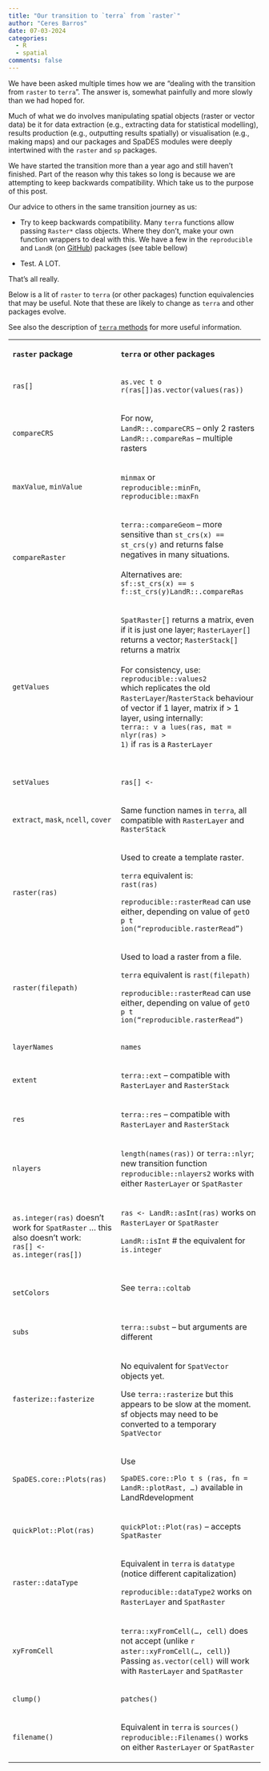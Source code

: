 ```yaml
---
title: "Our transition to `terra` from `raster`"
author: "Ceres Barros"
date: 07-03-2024
categories:
  - R
  - spatial
comments: false
---
```


We have been asked multiple times how we are "dealing with the
transition from `raster` to `terra`". The answer is, somewhat painfully
and more slowly than we had hoped for.

Much of what we do involves manipulating spatial objects (raster or
vector data) be it for data extraction (e.g., extracting data for
statistical modelling), results production (e.g., outputting results
spatially) or visualisation (e.g., making maps) and our packages and
SpaDES modules were deeply intertwined with the `raster` and `sp`
packages.

We have started the transition more than a year ago and still haven't
finished. Part of the reason why this takes so long is because we are
attempting to keep backwards compatibility. Which take us to the purpose
of this post.

Our advice to others in the same transition journey as us:

-   Try to keep backwards compatibility. Many `terra` functions allow
    passing `Raster*` class objects. Where they don't, make your own
    function wrappers to deal with this. We have a few in the
    `reproducible` and `LandR` (on
    [GitHub](https://github.com/PredictiveEcology/LandR)) packages (see
    table bellow)

-   Test. A LOT.

That's all really.

Below is a lit of `raster` to `terra` (or other packages) function
equivalencies that may be useful. Note that these are likely to change
as `terra` and other packages evolve.

See also the description of [`terra`
methods](https://rspatial.github.io/terra/reference/terra-package.html#xxviii-new-method-names-1)
for more useful information.

<table>
<tbody>
<tr class="odd">
<td><p><strong><code>raster</code> package</strong></p></td>
<td><p><strong><code>terra</code> or other packages</strong></p></td>
</tr>
<tr class="even">
<td><p><code>ras[]</code></p></td>
<td><p><code>as.vec t o r(ras[])as.vector(values(ras))</code></p></td>
</tr>
<tr class="odd">
<td><p><code>compareCRS</code></p></td>
<td><p>For now,<br />
<code>LandR::.compareCRS</code> – only 2 rasters<br />
<code>LandR::.compareRas</code> – multiple rasters</p></td>
</tr>
<tr class="even">
<td><p><code>maxValue</code>, <code>minValue</code></p></td>
<td><p><code>minmax</code> or<br />
<code>reproducible::minFn</code>,
<code>reproducible::maxFn</code></p></td>
</tr>
<tr class="odd">
<td><p><code>compareRaster</code></p></td>
<td><p><code>terra::compareGeom</code> – more sensitive than
<code>st_crs(x) == st_crs(y)</code> and returns false negatives in many
situations.<br />
<br />
Alternatives are:<br />
<code>sf::st_crs(x) == s f::st_crs(y)LandR::.compareRas</code></p></td>
</tr>
<tr class="even">
<td><p><code>getValues</code></p></td>
<td><p><code>SpatRaster[]</code> returns a matrix, even if it is just
one layer; <code>RasterLayer[]</code> returns a vector;
<code>RasterStack[]</code> returns a matrix<br />
<br />
For consistency, use:<br />
<code>reproducible::values2</code><br />
which replicates the old
<code>RasterLayer</code>/<code>RasterStack</code> behaviour of vector if
1 layer, matrix if &gt; 1 layer, using internally:<br />
<code>terra:: v a lues(ras, mat = nlyr(ras) &gt; 1)</code> if
<code>ras</code> is a <code>RasterLayer</code><br />
<br />
</p></td>
</tr>
<tr class="odd">
<td><p><code>setValues</code></p></td>
<td><p><code>ras[] &lt;-</code></p></td>
</tr>
<tr class="even">
<td><p><code>extract</code>, <code>mask</code>, <code>ncell</code>,
<code>cover</code></p></td>
<td><p>Same function names in <code>terra</code>, all compatible with
<code>RasterLayer</code> and <code>RasterStack</code></p></td>
</tr>
<tr class="odd">
<td><p><code>raster(ras)</code></p></td>
<td><p>Used to create a template raster.</p>
<p><code>terra</code> equivalent is:<br />
<code>rast(ras)</code></p>
<p><code>reproducible::rasterRead</code> can use either, depending on
value of <code>getO p t ion("reproducible.rasterRead")</code></p></td>
</tr>
<tr class="even">
<td><p><code>raster(filepath)</code></p></td>
<td><p>Used to load a raster from a file.</p>
<p><code>terra</code> equivalent is <code>rast(filepath)</code></p>
<p><code>reproducible::rasterRead</code> can use either, depending on
value of <code>getO p t ion("reproducible.rasterRead")</code></p></td>
</tr>
<tr class="odd">
<td><p><code>layerNames</code></p></td>
<td><p><code>names</code></p></td>
</tr>
<tr class="even">
<td><p><code>extent</code></p></td>
<td><p><code>terra::ext</code> – compatible with
<code>RasterLayer</code> and <code>RasterStack</code></p></td>
</tr>
<tr class="odd">
<td><p><code>res</code></p></td>
<td><p><code>terra::res</code> – compatible with
<code>RasterLayer</code> and <code>RasterStack</code></p></td>
</tr>
<tr class="even">
<td><p><code>nlayers</code></p></td>
<td><p><code>length(names(ras))</code> or <code>terra::nlyr</code>; new
transition function <code>reproducible::nlayers2</code> works with
either <code>RasterLayer</code> or <code>SpatRaster</code></p></td>
</tr>
<tr class="odd">
<td><p><code>as.integer(ras)</code> doesn’t work for
<code>SpatRaster</code> … this also doesn’t work:<br />
<code>ras[] &lt;- as.integer(ras[])</code></p></td>
<td><p><code>ras &lt;- LandR::asInt(ras)</code> works on
<code>RasterLayer</code> or <code>SpatRaster</code></p>
<p><code>LandR::isInt</code> # the equivalent for
<code>is.integer</code><br />
<br />
</p></td>
</tr>
<tr class="even">
<td><p><code>setColors</code></p></td>
<td><p>See <code>terra::coltab</code><br />
<br />
</p></td>
</tr>
<tr class="odd">
<td><p><code>subs</code></p></td>
<td><p><code>terra::subst</code> – but arguments are different</p></td>
</tr>
<tr class="even">
<td><p><code>fasterize::fasterize</code></p></td>
<td><p>No equivalent for <code>SpatVector</code> objects yet.</p>
<p>Use <code>terra::rasterize</code> but this appears to be slow at the
moment. sf objects may need to be converted to a temporary
<code>SpatVector</code></p></td>
</tr>
<tr class="odd">
<td><p><code>SpaDES.core::Plots(ras)</code></p></td>
<td><p>Use</p>
<p><code>SpaDES.core::Plo t s (ras, fn = LandR::plotRast, …)</code>
available in LandRdevelopment</p></td>
</tr>
<tr class="even">
<td><p><code>quickPlot::Plot(ras)</code></p></td>
<td><p><code>quickPlot::Plot(ras)</code> – accepts
<code>SpatRaster</code></p></td>
</tr>
<tr class="odd">
<td><p><code>raster::dataType</code></p></td>
<td><p>Equivalent in <code>terra</code> is <code>datatype</code> (notice
different capitalization)</p>
<p><code>reproducible::dataType2</code> works on
<code>RasterLayer</code> and <code>SpatRaster</code></p></td>
</tr>
<tr class="even">
<td><p><code>xyFromCell</code></p></td>
<td><p><code>terra::xyFromCell(..., cell)</code> does not accept (unlike
<code>r aster::xyFromCell(..., cell)</code>)<br />
Passing <code>as.vector(cell)</code> will work with
<code>RasterLayer</code> and <code>SpatRaster</code></p></td>
</tr>
<tr class="odd">
<td><p><code>clump()</code></p></td>
<td><p><code>patches()</code></p></td>
</tr>
<tr class="even">
<td><p><code>filename()</code></p></td>
<td><p>Equivalent in <code>terra</code> is <code>sources()</code><br />
<code>reproducible::Filenames()</code> works on either
<code>RasterLayer</code> or <code>SpatRaster</code></p></td>
</tr>
</tbody>
</table>
